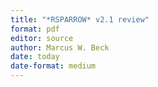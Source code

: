 ```yaml
---
title: "*RSPARROW* v2.1 review"
format: pdf
editor: source
author: Marcus W. Beck
date: today
date-format: medium
---
```


